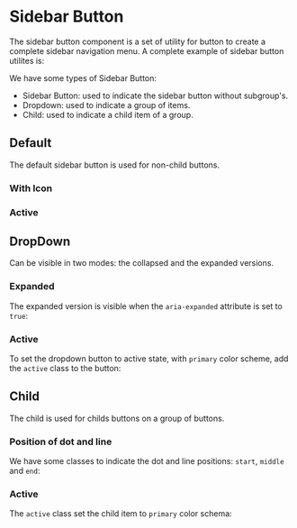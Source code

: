 
<Meta of={SidebarButtonStories} />

# Sidebar Button

The sidebar button component is a set of utility for button to create a complete sidebar navigation menu. A complete example of sidebar button utilites is:

<Story of={SidebarButtonStories.CompleteExample} />

We have some types of Sidebar Button:
- Sidebar Button: used to indicate the sidebar button without subgroup's.
- Dropdown: used to indicate a group of items.
- Child: used to indicate a child item of a group.

## Default

The default sidebar button is used for non-child buttons.

<Canvas of={SidebarButtonStories.Primary} />

### With Icon

<Canvas of={SidebarButtonStories.PrimaryWithIcon} />

### Active

<Canvas of={SidebarButtonStories.PrimaryActive} />

<Canvas of={SidebarButtonStories.PrimaryActiveWithIcon} />

## DropDown

Can be visible in two modes: the collapsed and the expanded versions.

<Canvas of={SidebarButtonStories.Dropdown} />

### Expanded

The expanded version is visible when the `aria-expanded` attribute is set to `true`:

<Canvas of={SidebarButtonStories.DropdownExpanded} />

### Active

To set the dropdown button to active state, with `primary` color scheme, add the `active` class to the button:

<Canvas of={SidebarButtonStories.DropdownActive} />

<Canvas of={SidebarButtonStories.DropdownExpandedActive} />

## Child

The child is used for childs buttons on a group of buttons.

<Canvas of={SidebarButtonStories.Child} />

### Position of dot and line

We have some classes to indicate the dot and line positions: `start`, `middle` and `end`:

<Canvas of={SidebarButtonStories.Child} />

<Canvas of={SidebarButtonStories.ChildMiddle} />

<Canvas of={SidebarButtonStories.ChildEnd} />

### Active

The `active` class set the child item to `primary` color schema:

<Canvas of={SidebarButtonStories.ChildActive} />
